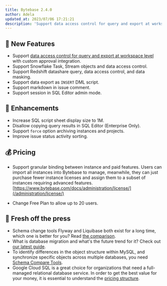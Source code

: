 ```yaml
---
title: Bytebase 2.4.0
author: Adela
updated_at: 2023/07/06 17:21:21
description: 'Support data access control for query and export at workspace level, and support custom approval'
---
```



## 🚀 New Features

- Support [data access control for query and export at workspace level](/security/database-permission/overview/) with custom approval integration.
- Support Snowflake Task, Stream objects and data access control.
- Support Redshift datashare query, data access control, and data masking.
- Support data export as `INSERT` DML script.
- Support markdown in issue comment.
- Support session in SQL Editor admin mode.

## 🎄 Enhancements

- Increase SQL script sheet display size to 1M.
- Disallow copying query results in SQL Editor (Enterprise Only).
- Support `force` option archiving instances and projects.
- Improve issue status activity sorting.

## 💰 Pricing

- Support granular binding between instance and paid features. Users can import all instances into Bytebase to manage, meanwhile, they can just purchase fewer instance licenses and assign them to a subset of instances requiring advanced features. [https://www.bytebase.com/docs/administration/license/](/administration/license/)

- Change Free Plan to allow up to 20 users.

## 📰 Fresh off the press

- Schema change tools Flyway and Liquibase both exist for a long time, which one is better for you? Read [the comparison](/blog/flyway-vs-liquibase/).
- What is database migration and what's the future trend for it? Check out [our latest guide](/blog/what-is-database-migration/).
- To identify differences in the object structure within MySQL, and synchronize specific objects across multiple databases, you need [Schema Compare Tools](/blog/top-mysql-schema-compare-tools/).
- Google Cloud SQL is a great choice for organizations that need a full-managed relational database service. In order to get the best value for your money, it is essential to understand the [pricing structure](/blog/understanding-google-cloud-sql-pricing/).

<InstallUpgrade />
